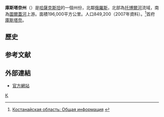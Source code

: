 {{NoteTA|G1=Country}}
{{Infobox settlement
| name                    = 庫斯塔奈州
| native_name             = {{lang|kk|Қостанай облысы}}<br/>{{lang|ru|Костанайская область}}
| settlement_type         = [[哈薩克行政區劃|州]]
| image_shield            = Logo Kostanay Province.png
| image_map               = Kostanay in Kazakhstan.svg
| timezone                = [[UTC+6|UTC+6]]
| website                 = http://kostanay.gov.kz/
}}
'''庫斯塔奈州'''（{{lang-kk|'''Қостанай облысы'''}}）是[[哈薩克斯坦|哈薩克斯坦]]的一個州份，北鄰[[俄羅斯|俄羅斯]]，北部為[[托博爾河|托博爾河]]流域，南為[[圖爾蓋河|圖爾蓋河]]上游。面積196,000平方公里。人口849,200（2007年資料）。<ref>[http://www.kostanay.kz/rus.php?what=7 Костанайская область: Общая информация] {{webarchive|url=https://web.archive.org/web/20080522192630/http://www.kostanay.kz/rus.php?what=7 |date=2008-05-22 }}</ref>首府[[庫斯塔奈|庫斯塔奈]]。

==歷史==

== 参考文献 ==
<div class="references-small">
<references />
</div>

== 外部連結 ==
*[http://kostanay.gov.kz/ 官方網站] {{Wayback|url=http://kostanay.gov.kz/ |date=20200521100636 }}

{{CAsia-stub}}
{{哈萨克斯坦行政区划}}

[[Category:哈薩克斯坦行政區劃|Қ]]